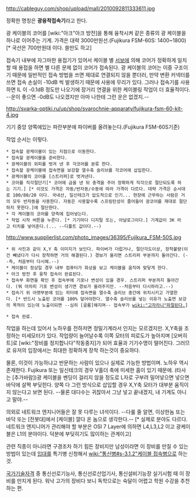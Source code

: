 http://cableguy.com/shop/upload/mall/2010092811333611.jpg

정확한 명칭은 '''광융착접속기'''라고 한다.

광 케이블의 코어를 [wiki:"아크"아크 방전]을 통해 융착시켜 같은 종류의 광 케이블을 하나로 이어주는 기계. 
가격은 대략 3000만원선.(Fujikura FSM-60S: 1400~1800)[* 국산은 700만원대 이다. 쓸만도 하고]

접속기 내부에 자그마한 용접기가 있어서 케이블 별 [[서보]]에 의해 코어가 정확하게 일치할 때 용접을 하면 별 다른 문제 없이 코어가 접속된다. 광 케이블의 코어는 이중 구조이기 때문에 일반적인 접속 방법을 쓰면 제대로 연결되지 않을 뿐더러, 만약 변환 커넥터를 쓰면 접속 손실이 -10dB 씩 발생하기 때문에 사용에 무리가 있다. 그러나 접속기를 사용하면 IL 이 -0.1dB 정도만 나오기에 장거리 연결을 위한 케이블링 작업이 더 효율적이다. --운이 좋으면 -0dB도 나오겠지만 아마 나한테 그런 운은 없겠지.--

http://svarka-optiki.ru/up/shop/svarochnie-apparaty/fujikura-fsm-60-kit-4.jpg

기기 중앙 양쪽에있는 파란부분에 파이버를 올려놓는다.(Fujikura FSM-60S기준)

작업 순서는 이렇다. 

 * 접속할 광케이블이 있는 지점으로 이동한다.
 * 접속할 광케이블을 준비한다.
 * 광케이블의 외피를 벗겨 낸 후 각코어를 분류 한다.
 * 접속할 광케이블에 접속면을 보강할 열수축 슬리브를 각코어에 삽입한다.
 * 광케이블의 코어를 [스트리퍼]로 벗겨낸다.
 * 코어를 직각절단기[* 코어에 금을 낸 뒤 충격을 주어 정확하게 직각으로 절단되도록 하는 기기.] [* 이것도 가격은 자동/반자동/수동에 따라 가격이 다르다. 대략 가격은 순서대로 100/80/20 이다. 국내선, 일신테크가 압도적으로 인기... 현장에 근무하는 사람은 거의 모두 반자동을 사용한다. 자동은 사용할수록 스프링탄성이 줄어들어 광코어를 재대로 절단하지 못한다.]에 절단한다.
 * 각 케이블의 코어를 양측에 집어넣는다.
 * 작업 시작 버튼을 누른다. [* 기기마다 디지털 또는, 아날로그이다.] 기계값이 3K 라고 터치를 넣어준다.(... --디폴트 값이다.--)
http://www.supplierlist.com/photo_images/36395/Fujikura_FSM-50S.jpg
 * 위 사진과 같이 X,Y 축 이미지가 보인다. 파이버가 더럽거나, 절단각도이상, 장착불량(이건 빼냈다가 다시 장착하면 거의 해결된다.) 경보가 울리면 스트리퍼 부분까지 돌아간다. (--즉, 처음부터 다시해.--)
 * 케이블이 정상일 경우 내부 컴퓨터가 화상을 보고 케이블을 움직여 맞닿게 한다.
 * 아크 방전 후 융착 접속이 완료된다.
 * 접속부 화면을 확인 후 접속부에 기포나 변성이 있을 경우. 스트리퍼 부분까지 돌아간다. (뭐 어차피 기포 변성이 생기면 경보가 울려주지만. --처음부터 다시하라고.--)
 * 접속기 위 아랫부분에 있는 히터에 접속면을 열수축 슬리브 중간에 위치시키고 가열한다. [* 반드시 노출된 코어를 100% 덮어야한다. 열수축 슬리브를 넣는 이유가 노출면 보강의 목적이 있는데 노출이되면 --심히 [골룸]해지며-- 접속부가 [[wiki:"고자라니"파절된다.]]]

 * 접속 완료.

작업을 하는데 있어서 노하우를 전하저면 정밀기계라서 인지는 모르겠지만. X,Y축을 조정하는 미세모터가 있다. 작업량이 늘어날수록 이쪽 모터의 피로도가 높아지며 [오버히트]로 [wiki:"장비를 정지합니다"작동중지]가 되어 효율과 기기수명이 떨어진다. 그러므로 유저의 입장에서는 최대한 정확하게 장착 하는것이 중요하다.

물론, 이것이 가능하냐고 반문하는 사람이 있으나 실제로 가능한 방법이며. 노하우 역시 존재한다. Fujikura 또는 일신테크의 경우 V홀더 축에 미세한 홈이 있기 때문에. (타사는 [추가바람])광 케이블을 벤딩이 걸리지 않을 정도로 L자로 구부려 밀어넣으면 넣으면 바닥에 살짝 부딪힌다. 양쪽 다 그런 방식으로 삽입할 경우 X,Y축 모터가 대부분 움직이지 않는다고 보면 된다. --물론 대다수는 귀찮아서 그냥 넣고 끝내겠지, 내 기계도 아니고 말야.--

의외로 네트워크 엔지니어들은 잘 못 다루는 녀석이다. --다룰 줄 알면, 이상한놈 또는 바닥 또는 [전봇대]에서 [케이블] 깔다 온 놈으로 생각한다.-- [* 실제로 분야도 다르다. 네트워크 엔지니어가 관리해야 할 부분은 OSI 7 Layer에 의하면 L4,L3,L2 이고 광케이블은 L1의 분야이다. 덕분에 부딪히기도 많이하는 관계이고]

관련 직종이 아니라면 구경조차 하기 힘든 장비지만 남성이라면 이 장비를 만질 수 있는 방법이 있는데 [[입대]]를 특기병 신청해서 [[wiki:"통신병#s-3.1.2"케이블 접속병]]으로 하는 것.

[[국가기술자격]] 중 통신선로기능사, 통신선로산업기사, 통신설비기능장 실기시험 때 이 장비를 만지게 된다. 워낙 고가의 장비다 보니 독학으로는 숙달이 어렵고 학원 수강을 추천하는 편. 
